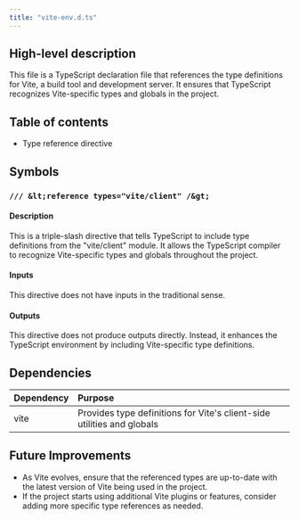 ```yaml
---
title: "vite-env.d.ts"
---
```


## High-level description
This file is a TypeScript declaration file that references the type definitions for Vite, a build tool and development server. It ensures that TypeScript recognizes Vite-specific types and globals in the project.

## Table of contents
- Type reference directive

## Symbols
### `/// &lt;reference types="vite/client" /&gt;`
#### Description
This is a triple-slash directive that tells TypeScript to include type definitions from the "vite/client" module. It allows the TypeScript compiler to recognize Vite-specific types and globals throughout the project.

#### Inputs
This directive does not have inputs in the traditional sense.

#### Outputs
This directive does not produce outputs directly. Instead, it enhances the TypeScript environment by including Vite-specific type definitions.

## Dependencies
| Dependency | Purpose |
|:-----------|:--------|
| vite | Provides type definitions for Vite's client-side utilities and globals |

## Future Improvements
- As Vite evolves, ensure that the referenced types are up-to-date with the latest version of Vite being used in the project.
- If the project starts using additional Vite plugins or features, consider adding more specific type references as needed.